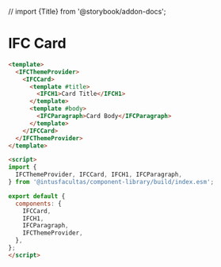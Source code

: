 // import {Title} from '@storybook/addon-docs';

<Meta title="Presentational Components/Layout/Card/Usage" />

# IFC Card

```html
<template>
  <IFCThemeProvider>
    <IFCCard>
      <template #title>
        <IFCH1>Card Title</IFCH1>
      </template>
      <template #body>
        <IFCParagraph>Card Body</IFCParagraph>
      </template>
    </IFCCard>
  </IFCThemeProvider>
</template>

<script>
import {
  IFCThemeProvider, IFCCard, IFCH1, IFCParagraph,
} from '@intusfacultas/component-library/build/index.esm';

export default {
  components: {
    IFCCard,
    IFCH1,
    IFCParagraph,
    IFCThemeProvider,
  },
};
</script>

```